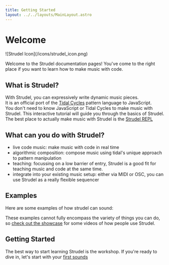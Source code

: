 ```yaml
---
title: Getting Started
layout: ../../layouts/MainLayout.astro
---
```



# Welcome

<div className="w-32 animate-pulse md:float-right ml-8">![Strudel Icon](/icons/strudel_icon.png)</div>

Welcome to the Strudel documentation pages!
You've come to the right place if you want to learn how to make music with code.

## What is Strudel?

With Strudel, you can expressively write dynamic music pieces.<br/>
It is an official port of the [Tidal Cycles](https://tidalcycles.org/) pattern language to JavaScript.<br/>
You don't need to know JavaScript or Tidal Cycles to make music with Strudel.
This interactive tutorial will guide you through the basics of Strudel.<br/>
The best place to actually make music with Strudel is the [Strudel REPL](https://strudel.cc/)

<div className="clear-both" />

## What can you do with Strudel?

- live code music: make music with code in real time
- algorithmic composition: compose music using tidal's unique approach to pattern manipulation
- teaching: focussing on a low barrier of entry, Strudel is a good fit for teaching music and code at the same time.
- integrate into your existing music setup: either via MIDI or OSC, you can use Strudel as a really flexible sequencer

## Examples

Here are some examples of how strudel can sound:

<MiniRepl client:idle tunes={examples} />

These examples cannot fully encompass the variety of things you can do, so [check out the showcase](/intro/showcase/) for some videos of how people use Strudel.

## Getting Started

The best way to start learning Strudel is the workshop.
If you're ready to dive in, let's start with your [first sounds](/workshop/first-sounds)
